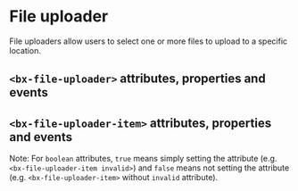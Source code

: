 
# File uploader

File uploaders allow users to select one or more files to upload to a specific location.

<Preview withToolbar>
  <Story id="components-file-uploader--default" height="200px" />
</Preview>

## `<bx-file-uploader>` attributes, properties and events

<Props of="bx-file-uploader" />

## `<bx-file-uploader-item>` attributes, properties and events

Note: For `boolean` attributes, `true` means simply setting the attribute (e.g. `<bx-file-uploader-item invalid>`) and `false` means not setting the attribute (e.g. `<bx-file-uploader-item>` without `invalid` attribute).

<Props of="bx-file-uploader-item" />
